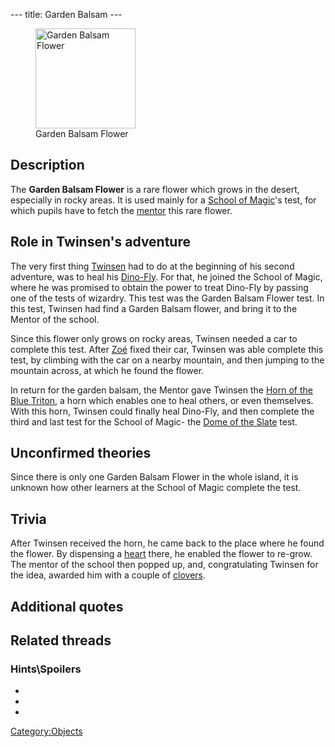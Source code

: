 ---
title: Garden Balsam
---

[[Image:Flower.gif|right|160px|thumb|Garden Balsam Flower]]

{{Quote|
Quote=You must bring this flower to the Rector of the School of Magic.|
Character=Official description}}

==Description==
The '''Garden Balsam Flower''' is a rare flower which grows in the desert, especially in rocky areas. It is used mainly for a [[School of Magic]]'s test, for which pupils have to fetch the [[Mentor of the School of Magic|mentor]] this rare flower.

==Role in Twinsen's adventure==
The very first thing [[Twinsen]] had to do at the beginning of his second adventure, was to heal his [[Dino-Fly]]. For that, he joined the School of Magic, where he was promised to obtain the power to treat Dino-Fly by passing one of the tests of wizardry. This test was the Garden Balsam Flower test. In this test, Twinsen had find a Garden Balsam flower, and bring it to the Mentor of the school.

Since this flower only grows on rocky areas, Twinsen needed a car to complete this test. After [[Zoé]] fixed their car, Twinsen was able complete this test, by climbing with the car on a nearby mountain, and then jumping to the mountain across, at which he found the flower.

In return for the garden balsam, the Mentor gave Twinsen the [[Horn of the Blue Triton]], a horn which enables one to heal others, or even themselves. With this horn, Twinsen could finally heal Dino-Fly, and then complete the third and last test for the School of Magic- the [[Dome of the Slate]] test.

==Unconfirmed theories==
Since there is only one Garden Balsam Flower in the whole island, it is unknown how other learners at the School of Magic complete the test.

==Trivia==
After Twinsen received the horn, he came back to the place where he found the flower. By dispensing a [[heart]] there, he enabled the flower to re-grow. The mentor of the school then popped up, and, congratulating Twinsen for the idea, awarded him with a couple of [[clovers]].

==Additional quotes==
{{Quote|
Quote=For the Test of the Balsam, you'll have to fetch me a balsam! It's a rare plant which grows in the desert.|
Character=Mentor of the School of Magic}}
{{Quote|
Quote=Mmm, I love the smell of Garden Balsam. Anyway, in exchange for the flower, here's the Horn of the Blue Triton. It'll make you a Healer.|
Character=Mentor of the School of Magic}}
{{Quote|
Quote=Well, this climate promotes the growth of this coniferous yellow flower. It's in high demand among the wizards and it only grows in rocky, hard to reach areas.|
Character=A grobo in the desert}}

==Related threads==
===Hints\Spoilers===
* {{thread|id=8993|title=Secend Test !}}
* {{thread|id=8892|title=How do I get the balsam plant?}}
* {{thread|id=7181|title=ı imagined they are easy but ı can't}}

[[Category:Objects]]